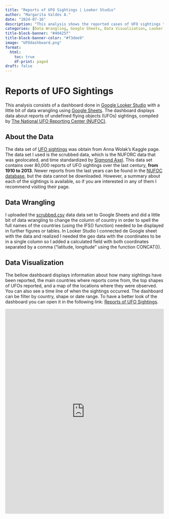 ```yaml
---
title: "Reports of UFO Sightings | Looker Studio"
author: "Margarita Valdés A."
date: "2024-07-16"
description: "This analysis shows the reported cases of UFO sightings to NUFORC"
categories: [Data Wrangling, Google Sheets, Data Visualization, Looker Studio]
title-block-banner: "#40425f" 
title-block-banner-color: "#f3dee9"
image: "UFOdashboard.png"
format:
  html:
    toc: true
    df-print: paged
draft: false
---
```


# Reports of UFO Sightings 

This analysis consists of a dashboard done in [Google Looker Studio](https://lookerstudio.google.com/u/0/navigation/reporting) with a little bit of data wrangling using [Google Sheets](https://workspace.google.com/products/sheets/). The dashboard displays data about reports of undefined flying objects (UFOs) sightings, compiled by [The National UFO Reporting Center (NUFOC)](https://nuforc.org).

## About the Data

The data set of [UFO sightings](https://www.kaggle.com/datasets/NUFORC/ufo-sightings) was obtain from Anna Wolak's Kaggle page. The data set I used is the scrubbed data, which is the NUFORC data that was geolocated, and time standardized by [Sigmond Axel](https://github.com/planetsig/ufo-reports). This data set contains over 80,000 reports of UFO sightings over the last century, **from 1910 to 2013**. Newer reports from the last years can be found in the [NUFOC database](https://nuforc.org/databank/), but the data cannot be downloaded. However, a summary about each of the sightings is available, so if you are interested in any of them I recommend visiting their page.

## Data Wrangling

I uploaded the [scrubbed.csv](https://docs.google.com/spreadsheets/d/1wT9goH0mxYgAWGaR-CgZ-XfOPtPoUGYmRSFUW098cXM/edit?usp=sharing) data data set to Google Sheets and did a little bit of data wrangling to change the column of country in order to spell the full names of the countries (using the IFS() function) needed to be displayed in further figures or tables. In Looker Studio I connected de Google sheet with the data and realized I needed the geo data with the coordinates to be in a single column so I added a calculated field with both coordinates separated by a comma ("latitude, longitude" using the function CONCAT()).

## Data Visualization

The bellow dashboard displays information about how many sightings have been reported, the main countries where reports come from, the top shapes of UFOs reported, and a map of the locations where they were observed. You can also see a time line of when the sightings occurred. The dashboard can be filter by country, shape or date range. To have a better look of the dashboard you can open it in the following link: [Reports of UFO Sightings](https://lookerstudio.google.com/reporting/226e6427-69f1-46e8-9307-4e4f7b3cbf87).

```{=html}
<iframe width="100%" height="650" src="https://lookerstudio.google.com/embed/reporting/226e6427-69f1-46e8-9307-4e4f7b3cbf87/page/6E15D" frameborder="0" style="border:0" allowfullscreen sandbox="allow-storage-access-by-user-activation allow-scripts allow-same-origin allow-popups allow-popups-to-escape-sandbox"></iframe>
```



